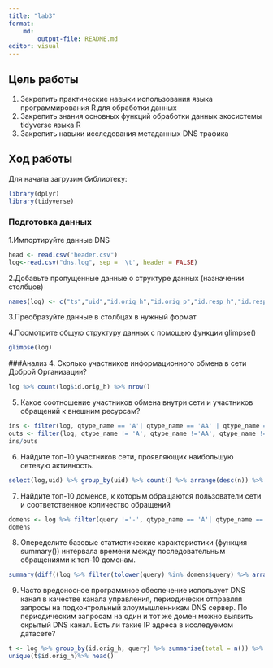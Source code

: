 ```yaml
---
title: "lab3"
format: 
    md:
        output-file: README.md
editor: visual
---
```


## Цель работы

1.  Зекрепить практические навыки использования языка программирования R для обработки данных
2.  Закрепить знания основных функций обработки данных экосистемы tidyverse языка R
3.  Закрепить навыки исследования метаданных DNS трафика

## Ход работы

Для начала загрузим библиотеку:

```r
library(dplyr)
library(tidyverse)
```

### Подготовка данных

1.Импортируйте данные DNS

```r
head <- read.csv("header.csv")
log<-read.csv("dns.log", sep = '\t', header = FALSE)
```

2.Добавьте пропущенные данные о структуре данных (назначении столбцов)

```r
names(log) <- c("ts","uid","id.orig_h","id.orig_p","id.resp_h","id.resp_p","proto","trans_id","query","qclass","qclass_name","qtype","qtype_name","rcode","rcode_name","AA","TC", "RD","RA","Z","answers","TTLs","rejected")

```

3.Преобразуйте данные в столбцах в нужный формат

4.Посмотрите общую структуру данных с помощью функции glimpse()

```r
glimpse(log)
```

###Анализ 4. Сколько участников информационного обмена в сети Доброй Организации?

```r
log %>% count(log$id.orig_h) %>% nrow()
```

5.  Какое соотношение участников обмена внутри сети и участников обращений к внешним ресурсам?

```r
ins <- filter(log, qtype_name == 'A'| qtype_name == 'AA' | qtype_name =='AAA' | qtype_name == 'AAAA') %>% group_by(uid) %>% count() %>% nrow() 
outs <- filter(log, qtype_name != 'A', qtype_name !='AA', qtype_name !='AAA', qtype_name !='AAAA') %>% group_by(uid) %>% count() %>% nrow()
ins/outs
```

6.  Найдите топ-10 участников сети, проявляющих наибольшую сетевую активность.

```r
select(log,uid) %>% group_by(uid) %>% count() %>% arrange(desc(n)) %>% head(10)
```

7.  Найдите топ-10 доменов, к которым обращаются пользователи сети и соответственное количество обращений

```r
domens <- log %>% filter(query !='-', qtype_name == 'A'| qtype_name == 'AA' | qtype_name =='AAA' | qtype_name == 'AAAA') %>% select(query) %>% group_by(query) %>% count() %>% arrange(desc(n)) %>% head(10)
domens
```

8.  Опеределите базовые статистические характеристики (функция summary()) интервала времени между последовательным обращениями к топ-10 доменам.

```r
summary(diff((log %>% filter(tolower(query) %in% domens$query) %>% arrange(ts))$ts))
```

9.  Часто вредоносное программное обеспечение использует DNS канал в качестве канала управления, периодически отправляя запросы на подконтрольный злоумышленникам DNS сервер. По периодическим запросам на один и тот же домен можно выявить скрытый DNS канал. Есть ли такие IP адреса в исследуемом датасете?

```r
t <- log %>% group_by(id.orig_h, query) %>% summarise(total = n()) %>% filter(total > 1)
unique(t$id.orig_h)%>% head()
```

